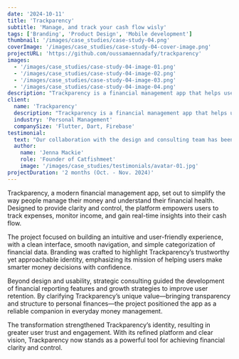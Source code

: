 ```yaml
---
date: '2024-10-11'
title: 'Trackparency'
subtitle: 'Manage, and track your cash flow wisly'
tags: ['Branding', 'Product Design', 'Mobile development']
thumbnail: '/images/case_studies/case-study-04.png'
coverImage: '/images/case_studies/case-study-04-cover-image.png'
projectURL: 'https://github.com/oussamaennadafy/trackparency'
images:
  - '/images/case_studies/case-study-04-image-01.png'
  - '/images/case_studies/case-study-04-image-02.png'
  - '/images/case_studies/case-study-04-image-03.png'
  - '/images/case_studies/case-study-04-image-04.png'
description: "Trackparency is a financial management app that helps users easily track expenses, monitor income, and understand cash flow for smarter money decisions."
client:
  name: 'Trackparency'
  description: "Trackparency is a financial management app that helps users easily track expenses, monitor income, and understand cash flow for smarter money decisions."
  industry: 'Personal Management'
  companySize: 'Flutter, Dart, Firebase'
testimonial:
  text: "Our collaboration with the design and consulting team has been truly transformative for Catfishmeet. Their expertise in website design, branding, and strategic insights helped elevate our brand and drive growth in ways we couldn't have imagined. Their work has been instrumental in positioning Catfishmeet as a leader in AI-powered podcast production."
  author:
    name: 'Jenna Mackie'
    role: 'Founder of Catfishmeet'
    image: '/images/case_studies/testimonials/avatar-01.jpg'
projectDuration: '2 months (Oct. - Nov. 2024)'
---
```


Trackparency, a modern financial management app, set out to simplify the way people manage their money and understand their financial health. Designed to provide clarity and control, the platform empowers users to track expenses, monitor income, and gain real-time insights into their cash flow.

The project focused on building an intuitive and user-friendly experience, with a clean interface, smooth navigation, and simple categorization of financial data. Branding was crafted to highlight Trackparency’s trustworthy yet approachable identity, emphasizing its mission of helping users make smarter money decisions with confidence.

Beyond design and usability, strategic consulting guided the development of financial reporting features and growth strategies to improve user retention. By clarifying Trackparency’s unique value—bringing transparency and structure to personal finances—the project positioned the app as a reliable companion in everyday money management.

The transformation strengthened Trackparency’s identity, resulting in greater user trust and engagement. With its refined platform and clear vision, Trackparency now stands as a powerful tool for achieving financial clarity and control.